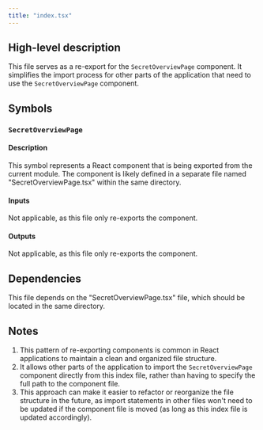 ```yaml
---
title: "index.tsx"
---
```


## High-level description
This file serves as a re-export for the `SecretOverviewPage` component. It simplifies the import process for other parts of the application that need to use the `SecretOverviewPage` component.

## Symbols

### `SecretOverviewPage`
#### Description
This symbol represents a React component that is being exported from the current module. The component is likely defined in a separate file named "SecretOverviewPage.tsx" within the same directory.

#### Inputs
Not applicable, as this file only re-exports the component.

#### Outputs
Not applicable, as this file only re-exports the component.

## Dependencies
This file depends on the "SecretOverviewPage.tsx" file, which should be located in the same directory.

## Notes
1. This pattern of re-exporting components is common in React applications to maintain a clean and organized file structure.
2. It allows other parts of the application to import the `SecretOverviewPage` component directly from this index file, rather than having to specify the full path to the component file.
3. This approach can make it easier to refactor or reorganize the file structure in the future, as import statements in other files won't need to be updated if the component file is moved (as long as this index file is updated accordingly).